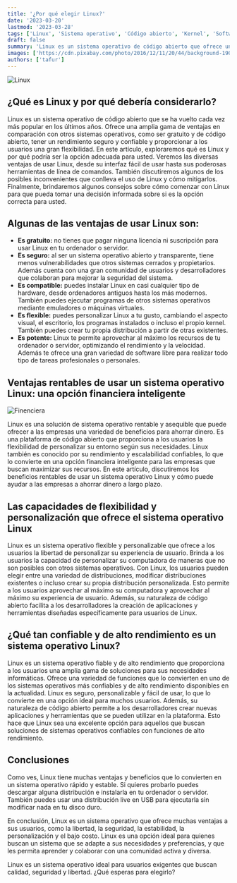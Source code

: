 ```yaml
---
title: '¿Por qué elegir Linux?'
date: '2023-03-20'
lastmod: '2023-03-28'
tags: ['Linux', 'Sistema operativo', 'Código abierto', 'Kernel', 'Software libre']
draft: false
summary: 'Linux es un sistema operativo de código abierto que ofrece una amplia gama de ventajas en comparación con otros sistemas operativos, como ser gratuito y de código abierto, tener un rendimiento seguro y confiable y proporcionar a los usuarios una gran flexibilidad.'
images: ['https://cdn.pixabay.com/photo/2016/12/11/20/44/background-1900329_1280.jpg', 'https://cdn.pixabay.com/photo/2017/10/25/19/46/piggy-bank-2889046_1280.jpg',]
authors: ['tafur']
---
```


![Linux](https://cdn.pixabay.com/photo/2016/12/11/20/44/background-1900329_1280.jpg)

## ¿Qué es Linux y por qué debería considerarlo?

Linux es un sistema operativo de código abierto que se ha vuelto cada vez más popular en los últimos años. Ofrece una amplia gama de ventajas en
comparación con otros sistemas operativos, como ser gratuito y de código abierto, tener un rendimiento seguro y confiable y proporcionar a los
usuarios una gran flexibilidad. En este artículo, exploraremos qué es Linux y por qué podría ser la opción adecuada para usted. Veremos las diversas
ventajas de usar Linux, desde su interfaz fácil de usar hasta sus poderosas herramientas de línea de comandos. También discutiremos algunos de los
posibles inconvenientes que conlleva el uso de Linux y cómo mitigarlos. Finalmente, brindaremos algunos consejos sobre cómo comenzar con Linux para
que pueda tomar una decisión informada sobre si es la opción correcta para usted.

## Algunas de las ventajas de usar Linux son:

- **Es gratuito:** no tienes que pagar ninguna licencia ni suscripción para usar Linux en tu ordenador o servidor.
- **Es seguro:** al ser un sistema operativo abierto y transparente, tiene menos vulnerabilidades que otros sistemas cerrados y propietarios. Además cuenta con una gran comunidad de usuarios y desarrolladores que colaboran para mejorar la seguridad del sistema.
- **Es compatible:** puedes instalar Linux en casi cualquier tipo de hardware, desde ordenadores antiguos hasta los más modernos. También puedes ejecutar programas de otros sistemas operativos mediante emuladores o máquinas virtuales.
- **Es flexible:** puedes personalizar Linux a tu gusto, cambiando el aspecto visual, el escritorio, los programas instalados o incluso el propio kernel. También puedes crear tu propia distribución a partir de otras existentes.
- **Es potente:** Linux te permite aprovechar al máximo los recursos de tu ordenador o servidor, optimizando el rendimiento y la velocidad. Además te ofrece una gran variedad de software libre para realizar todo tipo de tareas profesionales o personales.

## Ventajas rentables de usar un sistema operativo Linux: una opción financiera inteligente

![Finenciera](https://cdn.pixabay.com/photo/2017/10/25/19/46/piggy-bank-2889046_1280.jpg)

Linux es una solución de sistema operativo rentable y asequible que puede ofrecer a las empresas una variedad de beneficios para ahorrar dinero.
Es una plataforma de código abierto que proporciona a los usuarios la flexibilidad de personalizar su entorno según sus necesidades. Linux también
es conocido por su rendimiento y escalabilidad confiables, lo que lo convierte en una opción financiera inteligente para las empresas que buscan
maximizar sus recursos. En este artículo, discutiremos los beneficios rentables de usar un sistema operativo Linux y cómo puede ayudar a las
empresas a ahorrar dinero a largo plazo.

## Las capacidades de flexibilidad y personalización que ofrece el sistema operativo Linux

Linux es un sistema operativo flexible y personalizable que ofrece a los usuarios la libertad de personalizar su experiencia de usuario.
Brinda a los usuarios la capacidad de personalizar su computadora de maneras que no son posibles con otros sistemas operativos. Con Linux,
los usuarios pueden elegir entre una variedad de distribuciones, modificar distribuciones existentes o incluso crear su propia distribución
personalizada. Esto permite a los usuarios aprovechar al máximo su computadora y aprovechar al máximo su experiencia de usuario. Además, su
naturaleza de código abierto facilita a los desarrolladores la creación de aplicaciones y herramientas diseñadas específicamente para usuarios
de Linux.

## ¿Qué tan confiable y de alto rendimiento es un sistema operativo Linux?

Linux es un sistema operativo fiable y de alto rendimiento que proporciona a los usuarios una amplia gama de soluciones para sus necesidades informáticas.
Ofrece una variedad de funciones que lo convierten en uno de los sistemas operativos más confiables y de alto rendimiento disponibles en la actualidad.
Linux es seguro, personalizable y fácil de usar, lo que lo convierte en una opción ideal para muchos usuarios. Además, su naturaleza de código abierto permite
a los desarrolladores crear nuevas aplicaciones y herramientas que se pueden utilizar en la plataforma. Esto hace que Linux sea una excelente opción para aquellos
que buscan soluciones de sistemas operativos confiables con funciones de alto rendimiento.

## Conclusiones

Como ves, Linux tiene muchas ventajas y beneficios que lo convierten en un sistema operativo rápido y estable. Si quieres probarlo puedes descargar alguna distribución e
instalarla en tu ordenador o servidor. También puedes usar una distribución live en USB para ejecutarla sin modificar nada en tu disco duro.

En conclusión, Linux es un sistema operativo que ofrece muchas ventajas a sus usuarios, como la libertad, la seguridad, la estabilidad, la personalización y el bajo costo.
Linux es una opción ideal para quienes buscan un sistema que se adapte a sus necesidades y preferencias, y que les permita aprender y colaborar con una comunidad activa y diversa.

Linux es un sistema operativo ideal para usuarios exigentes que buscan calidad, seguridad y libertad. ¿Qué esperas para elegirlo?

